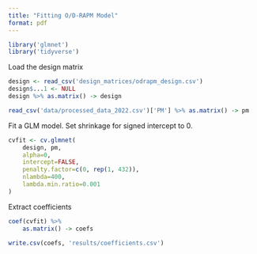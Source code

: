 ```yaml
---
title: "Fitting O/D-RAPM Model"
format: pdf
---
```


```r
library('glmnet')
library('tidyverse')
```

Load the design matrix
```r
design <- read_csv('design_matrices/odrapm_design.csv')
design$...1 <- NULL
design %>% as.matrix() -> design

read_csv('data/processed_data_2022.csv')['PM'] %>% as.matrix() -> pm
```

Fit a GLM model. Set shrinkage for signed intercept to 0.
```r
cvfit <- cv.glmnet(
    design, pm, 
    alpha=0, 
    intercept=FALSE, 
    penalty.factor=c(0, rep(1, 432)),
    nlambda=400,
    lambda.min.ratio=0.001
)

```

Extract coefficients
```r
coef(cvfit) %>%
    as.matrix() -> coefs

write.csv(coefs, 'results/coefficients.csv')
```
